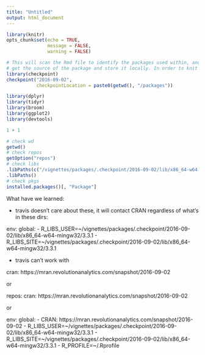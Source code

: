 ```yaml
---
title: "Untitled"
output: html_document
---
```


```r
library(knitr)
opts_chunk$set(echo = TRUE,
               message = FALSE,
               warning = FALSE)
```

```r
# This will scan the Rmd file to identify the packages used within, and 
# get the source of the package and store it locally. In order to knit this doc, I had to install.packages("rmarkdown", repos = "https://cran.revolutionanalytics.com")
library(checkpoint)
checkpoint("2016-09-02", 
           checkpointLocation = paste0(getwd(), "/packages"))
```

```r
library(dplyr)
library(tidyr)
library(broom)
library(ggplot2)
library(devtools)

1 + 1
```

```r
# check wd
getwd()
# check repos
getOption("repos")
# check libs
.libPaths(c("/vignettes/packages/.checkpoint/2016-09-02/lib/x86_64-w64-mingw32/3.3.1", .libPaths()))
.libPaths()
# check pkgs
installed.packages()[, "Package"]
```

What have we learned:

- travis doesn't care about these, it will contact CRAN regardless of what's in these dirs:

env:
  global:
  - R_LIBS_USER=~/vignettes/packages/.checkpoint/2016-09-02/lib/x86_64-w64-mingw32/3.3.1
  - R_LIBS_SITE=~/vignettes/packages/.checkpoint/2016-09-02/lib/x86_64-w64-mingw32/3.3.1
  
- travis can't work with 

cran: https://mran.revolutionanalytics.com/snapshot/2016-09-02

or 

repos:
  cran: https://mran.revolutionanalytics.com/snapshot/2016-09-02
  
or 

env:
  global:
  - CRAN: https://mran.revolutionanalytics.com/snapshot/2016-09-02
  - R_LIBS_USER=~/vignettes/packages/.checkpoint/2016-09-02/lib/x86_64-w64-mingw32/3.3.1
  - R_LIBS_SITE=~/vignettes/packages/.checkpoint/2016-09-02/lib/x86_64-w64-mingw32/3.3.1
  - R_PROFILE=~/.Rprofile


